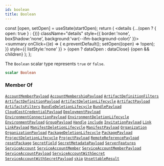 ```yaml
---
id: boolean
title: Boolean
---
```









  const [open, setOpen] = useState(startOpen);
  return (
    <details {...(open ? { open: true } : {})} className="details" style={{ border:'none', boxShadow:'none', background:'var(--ifm-background-color)' }}>
      <summary
        onClick={(e) => {
          e.preventDefault();
          setOpen((open) => !open);
        }}
        style={{ listStyle:'none' }}
      >
      {open ? dataOpen : dataClose}
      </summary>
      {open && children}
    </details>
  );
};








The `Boolean` scalar type represents `true` or `false`.


```graphql
scalar Boolean
```








### Member Of

[`AccountMemberPayload`](/swapi/types/objects/account-member-payload.mdx)  <Badge class="badge badge--secondary badge--relation" text="object"/><Bullet />[`AccountMembershipPayload`](/swapi/types/objects/account-membership-payload.mdx)  <Badge class="badge badge--secondary badge--relation" text="object"/><Bullet />[`ArtifactDefinitionFilters`](/swapi/types/inputs/artifact-definition-filters.mdx)  <Badge class="badge badge--secondary badge--relation" text="input"/><Bullet />[`ArtifactDefinitionPayload`](/swapi/types/objects/artifact-definition-payload.mdx)  <Badge class="badge badge--secondary badge--relation" text="object"/><Bullet />[`ArtifactDeletionLifecycle`](/swapi/types/objects/artifact-deletion-lifecycle.mdx)  <Badge class="badge badge--secondary badge--relation" text="object"/><Bullet />[`ArtifactPayload`](/swapi/types/objects/artifact-payload.mdx)  <Badge class="badge badge--secondary badge--relation" text="object"/><Bullet />[`ArtifactsFilters`](/swapi/types/inputs/artifacts-filters.mdx)  <Badge class="badge badge--secondary badge--relation" text="input"/><Bullet />[`BundleDeletionLifecycle`](/swapi/types/objects/bundle-deletion-lifecycle.mdx)  <Badge class="badge badge--secondary badge--relation" text="object"/><Bullet />[`BundlePayload`](/swapi/types/objects/bundle-payload.mdx)  <Badge class="badge badge--secondary badge--relation" text="object"/><Bullet />[`CloudCostCredentialPayload`](/swapi/types/objects/cloud-cost-credential-payload.mdx)  <Badge class="badge badge--secondary badge--relation" text="object"/><Bullet />[`DeploymentPayload`](/swapi/types/objects/deployment-payload.mdx)  <Badge class="badge badge--secondary badge--relation" text="object"/><Bullet />[`EnvironmentConnectionPayload`](/swapi/types/objects/environment-connection-payload.mdx)  <Badge class="badge badge--secondary badge--relation" text="object"/><Bullet />[`EnvironmentDeletionLifecycle`](/swapi/types/objects/environment-deletion-lifecycle.mdx)  <Badge class="badge badge--secondary badge--relation" text="object"/><Bullet />[`EnvironmentPayload`](/swapi/types/objects/environment-payload.mdx)  <Badge class="badge badge--secondary badge--relation" text="object"/><Bullet />[`GroupPayload`](/swapi/types/objects/group-payload.mdx)  <Badge class="badge badge--secondary badge--relation" text="object"/><Bullet />[`Handle`](/swapi/types/objects/handle.mdx)  <Badge class="badge badge--secondary badge--relation" text="object"/><Bullet />[`include`](/swapi/operations/directives/include.mdx)  <Badge class="badge badge--secondary badge--relation" text="directive"/><Bullet />[`InvitationPayload`](/swapi/types/objects/invitation-payload.mdx)  <Badge class="badge badge--secondary badge--relation" text="object"/><Bullet />[`Link`](/swapi/types/objects/link.mdx)  <Badge class="badge badge--secondary badge--relation" text="object"/><Bullet />[`LinkPayload`](/swapi/types/objects/link-payload.mdx)  <Badge class="badge badge--secondary badge--relation" text="object"/><Bullet />[`ManifestDeletionLifecycle`](/swapi/types/objects/manifest-deletion-lifecycle.mdx)  <Badge class="badge badge--secondary badge--relation" text="object"/><Bullet />[`ManifestPayload`](/swapi/types/objects/manifest-payload.mdx)  <Badge class="badge badge--secondary badge--relation" text="object"/><Bullet />[`Organization`](/swapi/types/objects/organization.mdx)  <Badge class="badge badge--secondary badge--relation" text="object"/><Bullet />[`OrganizationPayload`](/swapi/types/objects/organization-payload.mdx)  <Badge class="badge badge--secondary badge--relation" text="object"/><Bullet />[`PackageDeletionLifecycle`](/swapi/types/objects/package-deletion-lifecycle.mdx)  <Badge class="badge badge--secondary badge--relation" text="object"/><Bullet />[`PackagePayload`](/swapi/types/objects/package-payload.mdx)  <Badge class="badge badge--secondary badge--relation" text="object"/><Bullet />[`ProjectDeletionLifecycle`](/swapi/types/objects/project-deletion-lifecycle.mdx)  <Badge class="badge badge--secondary badge--relation" text="object"/><Bullet />[`ProjectPayload`](/swapi/types/objects/project-payload.mdx)  <Badge class="badge badge--secondary badge--relation" text="object"/><Bullet />[`RemoteReferencePayload`](/swapi/types/objects/remote-reference-payload.mdx)  <Badge class="badge badge--secondary badge--relation" text="object"/><Bullet />[`resetPackage`](/swapi/operations/mutations/reset-package.mdx)  <Badge class="badge badge--secondary badge--relation" text="mutation"/><Bullet />[`SecretField`](/swapi/types/objects/secret-field.mdx)  <Badge class="badge badge--secondary badge--relation" text="object"/><Bullet />[`SecretMetadataPayload`](/swapi/types/objects/secret-metadata-payload.mdx)  <Badge class="badge badge--secondary badge--relation" text="object"/><Bullet />[`ServerFeatures`](/swapi/types/objects/server-features.mdx)  <Badge class="badge badge--secondary badge--relation" text="object"/><Bullet />[`ServiceAccount`](/swapi/types/objects/service-account.mdx)  <Badge class="badge badge--secondary badge--relation" text="object"/><Bullet />[`ServiceAccountMember`](/swapi/types/objects/service-account-member.mdx)  <Badge class="badge badge--secondary badge--relation" text="object"/><Bullet />[`ServiceAccountMemberPayload`](/swapi/types/objects/service-account-member-payload.mdx)  <Badge class="badge badge--secondary badge--relation" text="object"/><Bullet />[`ServiceAccountPayload`](/swapi/types/objects/service-account-payload.mdx)  <Badge class="badge badge--secondary badge--relation" text="object"/><Bullet />[`ServiceAccountWithSecret`](/swapi/types/objects/service-account-with-secret.mdx)  <Badge class="badge badge--secondary badge--relation" text="object"/><Bullet />[`ServiceAccountWithSecretPayload`](/swapi/types/objects/service-account-with-secret-payload.mdx)  <Badge class="badge badge--secondary badge--relation" text="object"/><Bullet />[`skip`](/swapi/operations/directives/skip.mdx)  <Badge class="badge badge--secondary badge--relation" text="directive"/><Bullet />[`UnsettableResult`](/swapi/types/objects/unsettable-result.mdx)  <Badge class="badge badge--secondary badge--relation" text="object"/>